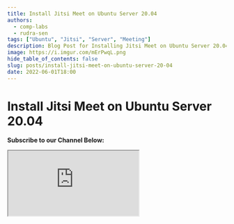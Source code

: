 ```yaml
---
title: Install Jitsi Meet on Ubuntu Server 20.04
authors:
  - comp-labs
  - rudra-sen
tags: ["Ubuntu", "Jitsi", "Server", "Meeting"]
description: Blog Post for Installing Jitsi Meet on Ubuntu Server 20.04.
image: https://i.imgur.com/mErPwqL.png
hide_table_of_contents: false
slug: posts/install-jitsi-meet-on-ubuntu-server-20-04
date: 2022-06-01T18:00
---
```


# Install Jitsi Meet on Ubuntu Server 20.04

**Subscribe to our Channel Below:**

<iframe
  src="https://complabs.in/html/subscribe.html"
  title="Subscribe Comp Labs"
  height="150"
></iframe>
